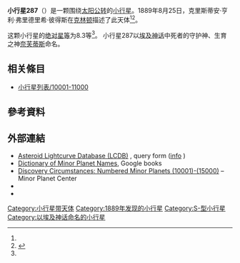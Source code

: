 {{Infobox planet
 | minorplanet     = yes
 | name            = 287 Nephthys
 | background      = #D6D6D6
 | image = 
 | image_size      = 
 | caption         =
 | discovery_ref   =  <ref name="MPC-object" />
 | discoverer      = [[克里斯蒂安·亨利·弗里德里希·彼得斯|克里斯蒂安·亨利·弗里德里希·彼得斯]]
 | discovery_site  = [[克林顿|克林顿]]
 | discovered      = 1889年8月25日
 | mpc_name        = 287 Nephthys
 | alt_names       = 287 Nephthys
 | pronounced      = 
 | named_after     = <ref name="MPC-object" />
 | mp_category     = [[主帶小行星|主帶小行星]] <ref name="MPC-object" /><ref name="jpldata" />
 | orbit_ref       = <ref name="a">[http://ssd.jpl.nasa.gov/sbdb.cgi?sstr=287 287] {{Wayback|url=http://ssd.jpl.nasa.gov/sbdb.cgi?sstr=287 |date=20200917122301 }}，小行星數據庫瀏覽器（JPL Small-Body Database Browser）－[[美国国家航空航天局|美国国家航空航天局]]喷气推进实验室</ref>
 | epoch           = 2018-03-23.0（[[儒略日|JD]] 2458200.5）
 | uncertainty     = 0
 | observation_arc = 
 | aphelion = {{convert|2.409|AU|km|3|abbr=on|lk=out}}
 | perihelion      = {{convert|2.2975095|AU|km|3|abbr=on}}
 | semimajor       = 2.3530869
 | eccentricity    = 0.0236189
 | period          = 3.61[[儒略年|yr]]
 | mean_anomaly    = 290.29202[[度|°]]
 | mean_motion     = {{Deg2DMS|0.27305300|sup=ms}} / day
 | inclination     = 10.03329
 | asc_node        = 142.37245°
 | arg_peri        = 120.35678
 | mean_diameter   = 
 | rotation        = 
 | albedo          =
 | spectral_type   =
 | abs_magnitude   = 8.3<ref name="jpldata" />
}}
'''小行星287'''（{{lang-en|287 Nephthys}}）是一颗围绕[[太阳|太阳]][[公转|公转]]的[[小行星|小行星]]。1889年8月25日，克里斯蒂安·亨利·弗里德里希·彼得斯在[[克林顿|克林顿]]描述了此天体<ref name="a" /><ref>{{cite news|title=小行星列表|url=http://cfa-www.harvard.edu/iau/lists/NumberedMPs.txt|accessdate=2018-10-19|newspaper=哈佛大学|archive-date=2008-05-17|archive-url=https://web.archive.org/web/20080517010638/http://cfa-www.harvard.edu/iau/lists/NumberedMPs.txt|dead-url=no}}</ref>。

这颗小行星的[[绝对星等|绝对星等]]为8.3等<ref name="a" />。
小行星287以[[埃及神话|埃及神话]]中死者的守护神、生育之神[[奈芙蒂斯|奈芙蒂斯]]命名。

== 相关條目 ==
*[[小行星列表/10001-11000|小行星列表/10001-11000]]

== 參考資料 ==
{{reflist|refs=

<ref name="jpldata">{{cite web
 |type         = 2018-01-26 last obs.
 |title        = JPL Small-Body Database Browser:287 Nephthys-287 Nephthys
 |url          = https://ssd.jpl.nasa.gov/sbdb.cgi?sstr=287
 |publisher    = [[Jet_Propulsion_Laboratory|Jet Propulsion Laboratory]]
 |accessdate   = 28 March 2018
 |archive-date = 2020-09-17
 |archive-url  = https://web.archive.org/web/20200917122301/https://ssd.jpl.nasa.gov/sbdb.cgi?sstr=287
 |dead-url     = no
}}</ref>

<ref name="MPC-object">{{cite web
  |title      = 287 Nephthys
  |work      = Minor Planet Center
  |url      = https://www.minorplanetcenter.net/db_search/show_object?object_id=287
  |accessdate      = 28 March 2018
  |archive-date      = 2016-03-04
  |archive-url      = https://web.archive.org/web/20160304103149/http://www.minorplanetcenter.net/db_search/show_object?object_id=287
  |dead-url      = no
  }}</ref>

}}

==  外部連結 ==
* [http://www.minorplanet.info/PHP/lcdbsummaryquery.php Asteroid Lightcurve Database (LCDB)] {{Wayback|url=http://www.minorplanet.info/PHP/lcdbsummaryquery.php |date=20171210173955 }}, query form ([http://www.minorplanet.info/lightcurvedatabase.html info] {{Wayback|url=http://www.minorplanet.info/lightcurvedatabase.html |date=20171216050541 }})
* [https://books.google.com/books?id=aeAg1X7afOoC&pg Dictionary of Minor Planet Names], Google books
* [http://www.minorplanetcenter.net/iau/lists/NumberedMPs010001.html Discovery Circumstances: Numbered Minor Planets (10001)-(15000)] {{Wayback|url=http://www.minorplanetcenter.net/iau/lists/NumberedMPs010001.html |date=20180612162317 }} – Minor Planet Center
* {{AstDys|287}}
* {{JPL small body}}

{{Minor Planet Number|[[小行星286|小行星286]]|[[小行星288|小行星288]]}}
{{小天体}}

[[Category:小行星带天体|Category:小行星带天体]]
[[Category:1889年发现的小行星|Category:1889年发现的小行星]]
[[Category:S-型小行星|Category:S-型小行星]]
[[Category:以埃及神话命名的小行星|Category:以埃及神话命名的小行星]]